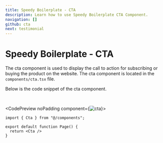 ```yaml
---
title: Speedy Boilerplate - CTA
description: Learn how to use Speedy Boilerplate CTA Component.
navigation: []
github: cta
next: testimonial
---
```


# Speedy Boilerplate - CTA

The cta component is used to display the call to action for subscribing or buying the product on the website. The cta component is located in the <Code>components/cta.tsx</Code> file.

Below is the code snippet of the cta component.

<br />

<CodePreview noPadding component={<Image src="/boilerplate/cta.png" alt="cta" width={1024} height={1024} className="w-full" />}>
```tsx
import { Cta } from "@/components";

export default function Page() {
  return <Cta />
}
```
</CodePreview>
